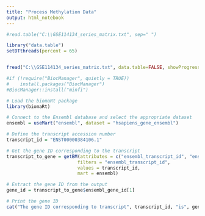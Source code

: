 ```yaml
---
title: "Process Methylation Data"
output: html_notebook
---
```


```r
#read.table("C:\\GSE114134_series_matrix.txt", sep=" ")

library("data.table")
setDTthreads(percent = 65)


fread("C:\\GSE114134_series_matrix.txt", data.table=FALSE, showProgress=TRUE, sep="\t", fill=TRUE)

#if (!require("BiocManager", quietly = TRUE))
#    install.packages("BiocManager")
#BiocManager::install("minfi")

```

```r

# Load the biomaRt package
library(biomaRt)

# Connect to the Ensembl database and select the appropriate dataset
ensembl = useMart("ensembl", dataset = "hsapiens_gene_ensembl")

# Define the transcript accession number
transcript_id = "ENST00000384106.1"

# Get the gene ID corresponding to the transcript
transcript_to_gene = getBM(attributes = c("ensembl_transcript_id", "ensembl_gene_id"),
                          filters = "ensembl_transcript_id",
                          values = transcript_id,
                          mart = ensembl)

# Extract the gene ID from the output
gene_id = transcript_to_gene$ensembl_gene_id[1]

# Print the gene ID
cat("The gene ID corresponding to transcript", transcript_id, "is", gene_id, "\n")




```


